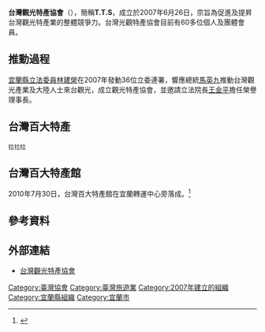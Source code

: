 {{Infobox Company 
| company_name = 台灣觀光特產協會<br/><small>The Association of Taiwan Tour Souvenir</small>
| company_logo = 
| Type = 非營利事業
| foundation = 2007年
| location = [[中華民國|中華民國]]
| zip_code = 
| telephone_no = (03)9373990
| key_people = 
| industry = 
| products = 
| revenue = 
| operating_income = 
| net_income = 
| num_employees = 
| parent = 
| subsid = 
| homepage = http://www.tts888.com.tw
| footnotes = 
}}

'''台灣觀光特產協會'''（{{lang-en|The Association of Taiwan Tour Souvenir}}），簡稱'''T.T.S'''，成立於2007年6月26日，宗旨為促進及提昇台灣觀光特產業的整體競爭力。台灣光觀特產協會目前有60多位個人及團體會員。
==推動過程==
[[宜蘭縣|宜蘭縣]][[立法委員|立法委員]][[林建榮|林建榮]]在2007年發動36位立委連署，響應總統[[馬英九|馬英九]]推動台灣觀光產業及大陸人士來台觀光，成立觀光特產協會，並邀請立法院長[[王金平|王金平]]擔任榮譽理事長。
==台灣百大特產==
 拉拉拉

==台灣百大特產館==
2010年7月30日，台灣百大特產館在宜蘭轉運中心旁落成。<ref>{{cite web|author=吳淑君|title=百大特產館落成 到宜蘭買個夠|publisher=聯合報|date=2010-07-31}}</ref>
==參考資料==
{{Reflist}}
==外部連結==
*[https://web.archive.org/web/20101214111650/http://www.tts888.com.tw/ 台灣觀光特產協會]

[[Category:臺灣協會|Category:臺灣協會]]
[[Category:臺灣旅遊業|Category:臺灣旅遊業]]
[[Category:2007年建立的組織|Category:2007年建立的組織]]
[[Category:宜蘭縣組織|Category:宜蘭縣組織]]
[[Category:宜蘭市|Category:宜蘭市]]